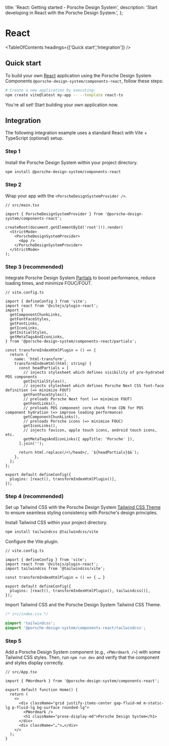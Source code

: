 
  title: 'React: Getting started - Porsche Design System',
  description: 'Start developing in React with the Porsche Design System.',
};

# React

<TableOfContents headings={['Quick start','Integration']} />

## Quick start

To build your own [React](https://react.dev/learn/creating-a-react-app#start-from-scratch) application using the Porsche
Design System Components `@porsche-design-system/components-react`, follow these steps:

```bash
# Create a new application by executing:
npm create vite@latest my-app -- --template react-ts
```

You're all set! Start building your own application now.

## Integration

The following integration example uses a standard React with Vite + TypeScript (optional) setup.

### Step 1

Install the Porsche Design System within your project directory.

```bash
npm install @porsche-design-system/components-react
```

### Step 2

Wrap your app with the `<PorscheDesignSystemProvider />`.

```tsx
// src/main.tsx

import { PorscheDesignSystemProvider } from '@porsche-design-system/components-react';

createRoot(document.getElementById('root')!).render(
  <StrictMode>
    <PorscheDesignSystemProvider>
      <App />
    </PorscheDesignSystemProvider>
  </StrictMode>
);
```

### Step 3 (recommended)

Integrate Porsche Design System [Partials](/partials/introduction) to boost performance, reduce loading times, and
minimize FOUC/FOUT.

```tsx
// vite.config.ts

import { defineConfig } from 'vite';
import react from '@vitejs/plugin-react';
import {
  getComponentChunkLinks,
  getFontFaceStyles,
  getFontLinks,
  getIconLinks,
  getInitialStyles,
  getMetaTagsAndIconLinks,
} from '@porsche-design-system/components-react/partials';

const transformIndexHtmlPlugin = () => {
  return {
    name: 'html-transform',
    transformIndexHtml(html: string) {
      const headPartials = [
        // injects stylesheet which defines visibility of pre-hydrated PDS components
        getInitialStyles(),
        // injects stylesheet which defines Porsche Next CSS font-face definition (=> minimize FOUT)
        getFontFaceStyles(),
        // preloads Porsche Next font (=> minimize FOUT)
        getFontLinks(),
        // preloads PDS component core chunk from CDN for PDS component hydration (=> improve loading performance)
        getComponentChunkLinks(),
        // preloads Porsche icons (=> minimize FOUC)
        getIconLinks(),
        // injects favicon, apple touch icons, android touch icons, etc.
        getMetaTagsAndIconLinks({ appTitle: 'Porsche' }),
      ].join('');

      return html.replace(/<\/head>/, `${headPartials}$&`);
    },
  };
};

export default defineConfig({
  plugins: [react(), transformIndexHtmlPlugin()],
});
```

### Step 4 (recommended)

Set up Tailwind CSS with the Porsche Design System [Tailwind CSS Theme](/tailwindcss/introduction) to ensure seamless
styling consistency with Porsche's design principles.

Install Tailwind CSS within your project directory.

```bash
npm install tailwindcss @tailwindcss/vite
```

Configure the Vite plugin.

```tsx
// vite.config.ts

import { defineConfig } from 'vite';
import react from '@vitejs/plugin-react';
import tailwindcss from '@tailwindcss/vite';

const transformIndexHtmlPlugin = () => { … }

export default defineConfig({
  plugins: [react(), transformIndexHtmlPlugin(), tailwindcss()],
});
```

Import Tailwind CSS and the Porsche Design System Tailwind CSS Theme.

```css
/* src/index.css */

@import 'tailwindcss';
@import '@porsche-design-system/components-react/tailwindcss';
```

### Step 5

Add a Porsche Design System component (e.g., `<PWordmark />`) with some Tailwind CSS styles. Then, run `npm run dev` and
verify that the component and styles display correctly.

```tsx
// src/App.tsx

import { PWordmark } from '@porsche-design-system/components-react';

export default function Home() {
  return (
    <>
      <div className="grid justify-items-center gap-fluid-md m-static-lg p-fluid-lg bg-surface rounded-lg">
        <PWordmark />
        <h1 className="prose-display-md">Porsche Design System</h1>
      </div>
      <div className="…">…</div>
    </>
  );
}
```
